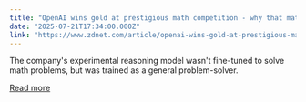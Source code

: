 ```yaml
---
title: "OpenAI wins gold at prestigious math competition - why that matters more than you think"
date: "2025-07-21T17:34:00.000Z"
link: "https://www.zdnet.com/article/openai-wins-gold-at-prestigious-math-competition-why-that-matters-more-than-you-think/"
---
```


The company's experimental reasoning model wasn't fine-tuned to solve math problems, but was trained as a general problem-solver.

[Read more](https://www.zdnet.com/article/openai-wins-gold-at-prestigious-math-competition-why-that-matters-more-than-you-think/)
